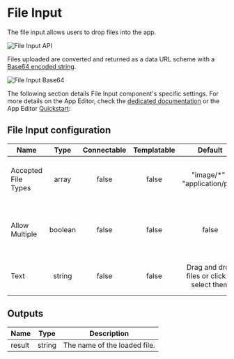 

# File Input

The file input allows users to drop files into the app.

![File Input API](../../assets/apps/4_app_component_library/file_input.png.webp)

Files uploaded are converted and returned as a data URL scheme with a [Base64 encoded string](../../core_concepts/18_files_binary_data/index.mdx).

![File Input Base64](../../assets/apps/4_app_component_library/file_input_base64.png.webp)

The following section details File Input component's specific settings. For more details on the App Editor, check the [dedicated documentation](../0_app_editor/index.mdx) or the App Editor [Quickstart](../../getting_started/7_apps_quickstart/index.mdx):

<div class="grid grid-cols-2 gap-6 mb-4">
    <DocCard
        color="orange"
        title="App Editor Documentation"
        description="The app editor is a low-code builder to create custom User Interfaces with a mix of drag-and-drop and code."
        href="/docs/apps/app_editor"
    />
    <DocCard
        color="orange"
        title="Apps Quickstart"
        description="Learn how to build your first app in a matter of minutes."
        href="/docs/getting_started/apps_quickstart"
    />
</div>

## File Input configuration

| Name                |  Type   | Connectable | Templatable |                   Default                   | Description                                                    |
| ------------------- | :-----: | :---------: | :---------: | :-----------------------------------------: | -------------------------------------------------------------- |
| Accepted File Types |  array  |    false    |    false    |       "image/\*" ; "application/pdf"        | The types of files you accept to be submitted.                 |
| Allow Multiple      | boolean |    false    |    false    |                    false                    | If allowed, the user will be able to select more than one file |
| Text                | string  |    false    |    false    | Drag and drop files or click to select them | The text displayed on the file input.                          |

## Outputs

| Name   |  Type  | Description                  |
| ------ | :----: | ---------------------------- |
| result | string | The name of the loaded file. |
